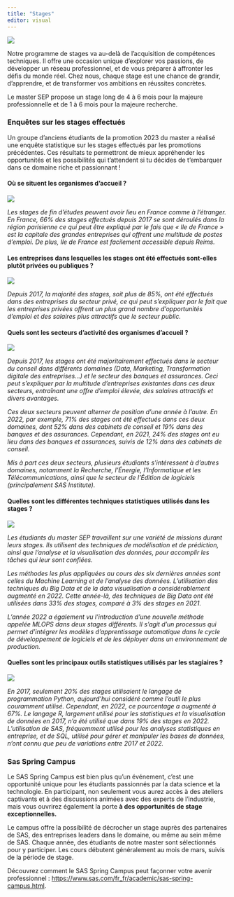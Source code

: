 ```yaml
---
title: "Stages"
editor: visual
---
```


![](Images/stage2.jpg)

Notre programme de stages va au-delà de l'acquisition de compétences techniques. Il offre une occasion unique d'explorer vos passions, de développer un réseau professionnel, et de vous préparer à affronter les défis du monde réel. Chez nous, chaque stage est une chance de grandir, d'apprendre, et de transformer vos ambitions en réussites concrètes.

Le master SEP propose un stage long de 4 à 6 mois pour la majeure professionnelle et de 1 à 6 mois pour la majeure recherche.

### **Enquêtes sur les stages effectués**

Un groupe d'anciens étudiants de la promotion 2023 du master a réalisé une enquête statistique sur les stages effectués par les promotions précédentes. Ces résultats te permettront de mieux appréhender les opportunités et les possibilités qui t'attendent si tu décides de t'embarquer dans ce domaine riche et passionnant !

#### **Où se situent les organismes d'accueil ?**

![](Images/Stage_1.JPG)

*Les stages de fin d'études peuvent avoir lieu en France comme à l'étranger. En France, 66% des stages effectués depuis 2017 se sont déroulés dans la région parisienne ce qui peut être expliqué par le fais que « Ile de France » est la capitale des grandes entreprises qui offrent une multitude de postes d'emploi. De plus, Ile de France est facilement accessible depuis Reims.*

#### **Les entreprises dans lesquelles les stages ont été effectués sont-elles plutôt privées ou publiques ?**

![](Images/Stage_2.JPG)

*Depuis 2017, la majorité des stages, soit plus de 85%, ont été effectués dans des entreprises du secteur privé, ce qui peut s'expliquer par le fait que les entreprises privées offrent un plus grand nombre d'opportunités d'emploi et des salaires plus attractifs que le secteur public.*

#### **Quels sont les secteurs d'activité des organismes d'accueil ?**

![](Images/stage_3.JPG)

*Depuis 2017, les stages ont été majoritairement effectués dans le secteur du conseil dans différents domaines (Data, Marketing, Transformation digitale des entreprises\...) et le secteur des banques et assurances. Ceci peut s'expliquer par la multitude d'entreprises existantes dans ces deux secteurs, entraînant une offre d'emploi élevée, des salaires attractifs et divers avantages.*

*Ces deux secteurs peuvent alterner de position d'une année à l'autre. En 2022, par exemple, 71% des stages ont été effectués dans ces deux domaines, dont 52% dans des cabinets de conseil et 19% dans des banques et des assurances. Cependant, en 2021, 24% des stages ont eu lieu dans des banques et assurances, suivis de 12% dans des cabinets de conseil.*

*Mis à part ces deux secteurs, plusieurs étudiants s'intéressent à d'autres domaines, notamment la Recherche, l'Énergie, l'Informatique et les Télécommunications, ainsi que le secteur de l'Édition de logiciels (principalement SAS Institute).*

#### **Quelles sont les différentes techniques statistiques utilisés dans les stages ?**

![](Images/stage_4.JPG)

*Les étudiants du master SEP travaillent sur une variété de missions durant leurs stages. Ils utilisent des techniques de modélisation et de prédiction, ainsi que l'analyse et la visualisation des données, pour accomplir les tâches qui leur sont confiées.*

*Les méthodes les plus appliquées au cours des six dernières années sont celles du Machine Learning et de l'analyse des données. L'utilisation des techniques du Big Data et de la data visualisation a considérablement augmenté en 2022. Cette année-là, des techniques de Big Data ont été utilisées dans 33% des stages, comparé à 3% des stages en 2021.*

*L'année 2022 a également vu l'introduction d'une nouvelle méthode appelée MLOPS dans deux stages différents. Il s'agit d'un processus qui permet d'intégrer les modèles d'apprentissage automatique dans le cycle de développement de logiciels et de les déployer dans un environnement de production.*

#### **Quelles sont les principaux outils statistiques utilisés par les stagiaires ?**

![](Images/stage_5.JPG)

*En 2017, seulement 20% des stages utilisaient le langage de programmation Python, aujourd'hui considéré comme l'outil le plus couramment utilisé. Cependant, en 2022, ce pourcentage a augmenté à 67%. Le langage R, largement utilisé pour les statistiques et la visualisation de données en 2017, n'a été utilisé que dans 19% des stages en 2022. L'utilisation de SAS, fréquemment utilisé pour les analyses statistiques en entreprise, et de SQL, utilisé pour gérer et manipuler les bases de données, n'ont connu que peu de variations entre 2017 et 2022.*

### **Sas Spring Campus**

Le SAS Spring Campus est bien plus qu'un événement, c'est une opportunité unique pour les étudiants passionnés par la data science et la technologie. En participant, non seulement vous aurez accès à des ateliers captivants et à des discussions animées avec des experts de l'industrie, mais vous ouvrirez également la porte **à des opportunités de stage exceptionnelles.**

Le campus offre la possibilité de décrocher un stage auprès des partenaires de SAS, des entreprises leaders dans le domaine, ou même au sein même de SAS. Chaque année, des étudiants de notre master sont sélectionnés pour y participer. Les cours débutent généralement au mois de mars, suivis de la période de stage.

Découvrez comment le SAS Spring Campus peut façonner votre avenir professionnel : <https://www.sas.com/fr_fr/academic/sas-spring-campus.html>.
